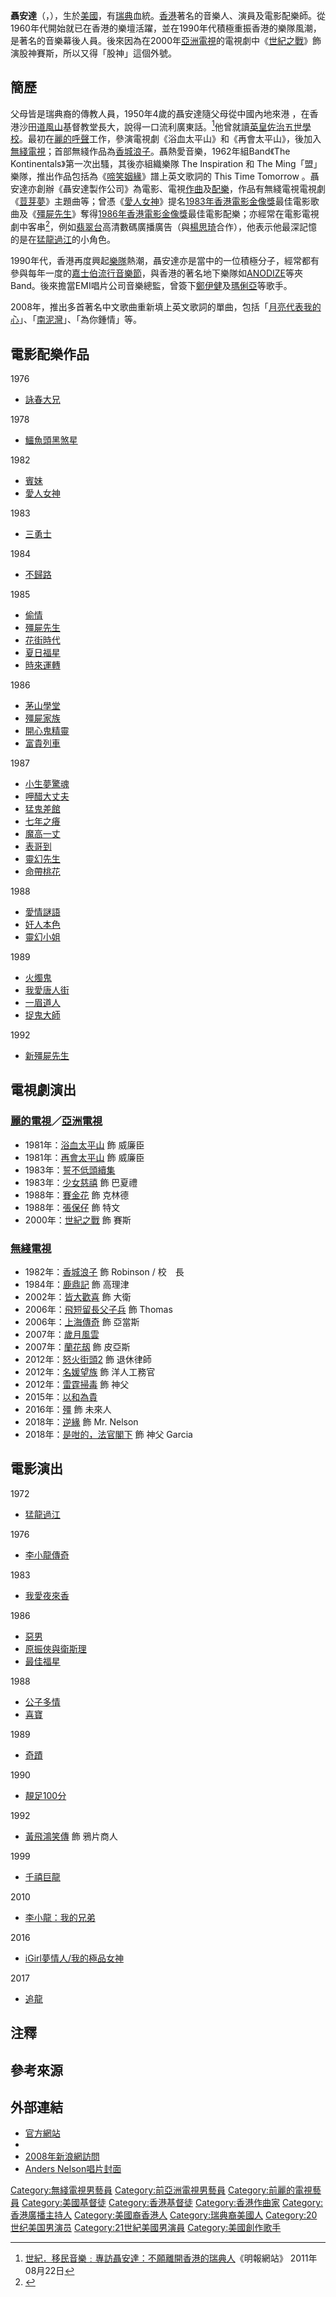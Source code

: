 {{藝人
|姓名 = 聶安達
|類型 = 音樂家
|圖片 = 
|本名 = Anders Gustav Nelsson
|羅馬拼音 = 
|英文名 = 
|暱稱 = 金毛虎
|其他藝名 = 
|國籍 = {{USA}}<BR>{{SWE}}
|民族 = 
|籍貫 = 
|出生日期 = {{Birth date and age|1946|6|10}}
|出生地點 = {{USA}}加州[[柏克萊|柏克萊市]]
|逝世日期 = 
|逝世地點 = 
|職業 = 音樂家、演員、作曲家
|語言 = 英語、瑞典語、國語、粵語
|教育程度 = 
|母校 = [[英皇佐治五世學校|英皇佐治五世學校]]
|宗教信仰 = 基督教
|配偶 = 
|兒女 = 
|父母 = 父：Daniel Nelsson<br>母：Solveig Ann-Margret Gabriella Nelsson、née Ringheim
|親屬 = 
|音樂類型 = 
|演奏樂器 = 電貝斯、節奏吉他
|出道地點 = {{BHKG}}
|出道日期 = 
|出道作 = 
|代表作 = 
|著名角色 = 《[[世紀之戰|世紀之戰]]》飾 股神賽斯
|活躍年代 = 1958年至今
|唱片公司 = Orbit Records、[[鑽石唱片_(唱片公司)|鑽石唱片]]、[[EMI唱片|EMI唱片]]、{{link-en|UK Records HK|UK Records}}、Mutual Chord Records (China) 、[[環星娛樂|環星娛樂]]
|經紀公司 =  
|相關團體 = The Vampires, The Kontinentals, Anders Nelson & The Inspiration, The Anders Nelson Group, Ming, Infinity
|網站 = http://www.andersnelsson.com
}}

'''聶安達'''（{{lang|sv|Anders Nelsson}}，{{bd|1946年|6月10日||catIdx=Nelsson,Anders}}），生於[[美國|美國]]，有[[瑞典|瑞典]]血統。[[香港|香港]]著名的音樂人、演員及電影配樂師。從1960年代開始就已在香港的樂壇活躍，並在1990年代積極重振香港的樂隊風潮，是著名的音樂幕後人員。後來因為在2000年[[亞洲電視|亞洲電視]]的電視劇中《[[世紀之戰|世紀之戰]]》飾演股神賽斯，所以又得「股神」這個外號。

== 簡歷 ==
父母皆是瑞典裔的傳教人員，1950年4歲的聶安達隨父母從中國內地來港 ，在香港沙田[[道風山|道風山]]基督教堂長大，說得一口流利廣東話。<ref>[http://premium.mingpao.com/pda/palm/colDocDetail.cfm?PublishDate=20110822&File=vx001a.txt&token=b218bc260b89c0 世紀．移民音樂﹕專訪聶安達：不願離開香港的瑞典人]《明報網站》 2011年08月22日</ref>他曾就讀[[英皇佐治五世學校|英皇佐治五世學校]]{{noteTag|資料出自香港電台第二台廣播節目《守下留情》於2017年11月27日播出的陳欣健訪問。}}。最初在[[麗的呼聲|麗的呼聲]]工作，參演電視劇《浴血太平山》和《再會太平山》，後加入[[無綫電視|無綫電視]]；首部無綫作品為[[香城浪子|香城浪子]]。聶熱愛音樂，1962年組Band《The Kontinentals》第一次出騷，其後亦組織樂隊 The Inspiration 和 The Ming「盟」樂隊，推出作品包括為《[[啼笑姻緣|啼笑姻緣]]》譜上英文歌詞的 This Time Tomorrow 。聶安達亦創辦《聶安達製作公司》為電影、電視[[作曲|作曲]]及[[配樂|配樂]]，作品有無綫電視電視劇《[[荳芽夢|荳芽夢]]》主題曲等；曾憑《[[愛人女神|愛人女神]]》提名[[1983年香港電影金像獎|1983年香港電影金像獎]]最佳電影歌曲及《[[殭屍先生|殭屍先生]]》奪得[[1986年香港電影金像獎|1986年香港電影金像獎]]最佳電影配樂；亦經常在電影電視劇中客串<ref>{{Cite web |url=http://hkmdb.com/db/people/portraits.mhtml?id=6379&display_set=big5 |title=存档副本 |accessdate=2008-12-05 |archive-date=2015-12-22 |archive-url=https://web.archive.org/web/20151222123655/http://hkmdb.com/db/people/portraits.mhtml?id=6379&display_set=big5 |dead-url=no }}</ref>，例如[[翡翠台|翡翠台]]高清數碼廣播廣告（與[[楊思琦|楊思琦]]合作），他表示他最深記憶的是在[[猛龍過江|猛龍過江]]的小角色。

1990年代，香港再度興起[[樂隊|樂隊]]熱潮，聶安達亦是當中的一位積極分子，經常都有參與每年一度的[[嘉士伯流行音樂節|嘉士伯流行音樂節]]，與香港的著名地下樂隊如[[ANODIZE|ANODIZE]]等夾Band。後來擔當EMI唱片公司音樂總監，曾簽下[[鄭伊健|鄭伊健]]及[[瑪俐亞|瑪俐亞]]等歌手。

2008年，推出多首著名中文歌曲重新填上英文歌詞的單曲，包括「[[月亮代表我的心|月亮代表我的心]]」、「[[南泥灣_(歌曲)|南泥灣]]」、「為你鍾情」等。

==電影配樂作品==
1976
 
*[[詠春大兄|詠春大兄]] 

1978

*[[鱷魚頭黑煞星|鱷魚頭黑煞星]] 

1982
 
*[[賓妹_(電影)|賓妹]]   
*[[愛人女神|愛人女神]]  

1983
 
*[[三勇士|三勇士]] 

1984
 
*[[不歸路|不歸路]] 

1985
  
*[[偷情_(1985年電影)|偷情]]
*[[殭屍先生|殭屍先生]]   
*[[花街時代|花街時代]]
*[[夏日福星|夏日福星]]
*[[時來運轉|時來運轉]]

1986
   
*[[茅山學堂|茅山學堂]] 
*[[殭屍家族|殭屍家族]]  
*[[開心鬼精靈|開心鬼精靈]] 
*[[富貴列車_(電影)|富貴列車]]

1987

*[[小生夢驚魂|小生夢驚魂]]  
*[[呷醋大丈夫|呷醋大丈夫]]  
*[[猛鬼差館|猛鬼差館]]    
*[[七年之癢|七年之癢]]
*[[魔高一丈|魔高一丈]]      
*[[表哥到|表哥到]]   
*[[靈幻先生|靈幻先生]]    
*[[命帶桃花|命帶桃花]]

1988
 
*[[愛情謎語|愛情謎語]]     
*[[奸人本色|奸人本色]]    
*[[靈幻小姐|靈幻小姐]] 

1989
   
*[[火燭鬼|火燭鬼]]   
*[[我愛唐人街|我愛唐人街]]
*[[一眉道人|一眉道人]] 
*[[捉鬼大師|捉鬼大師]]  

1992
 
*[[新殭屍先生|新殭屍先生]]

==電視劇演出==
=== [[麗的電視|麗的電視]]／[[亞洲電視|亞洲電視]] ===
*1981年：[[浴血太平山|浴血太平山]] 飾 威廉臣
*1981年：[[再會太平山|再會太平山]] 飾 威廉臣
*1983年：[[誓不低頭_(亞洲電視劇集)|誓不低頭續集]]
*1983年：[[少女慈禧|少女慈禧]] 飾 巴夏禮
*1988年：[[賽金花_(亞視電視劇)|賽金花]] 飾 克林德
*1988年：[[張保仔_(1988年電視劇)|張保仔]] 飾 特文
*2000年：[[世紀之戰|世紀之戰]] 飾 賽斯

=== [[無綫電視|無綫電視]] ===
*1982年：[[香城浪子|香城浪子]] 飾 Robinson / 校　長
*1984年：[[鹿鼎記_(1984年電視劇)|鹿鼎記]] 飾 高理津
*2002年：[[皆大歡喜_(古裝電視劇)|皆大歡喜]] 飾 大衛
*2006年：[[飛短留長父子兵|飛短留長父子兵]] 飾 Thomas
*2006年：[[上海傳奇|上海傳奇]] 飾 亞當斯
*2007年：[[歲月風雲|歲月風雲]]
*2007年：[[蘭花刼|蘭花刼]] 飾 皮亞斯
*2012年：[[怒火街頭2|怒火街頭2]] 飾 退休律師
*2012年：[[名媛望族|名媛望族]] 飾 洋人工務官
*2012年：[[雷霆掃毒|雷霆掃毒]] 飾 神父
*2015年：[[以和為貴|以和為貴]]
*2016年：[[殭|殭]] 飾 未來人
*2018年：[[逆緣|逆緣]] 飾 Mr. Nelson
*2018年：[[是咁的，法官閣下|是咁的，法官閣下]] 飾 神父 Garcia

==電影演出==

1972

*[[猛龍過江|猛龍過江]]


1976

*[[李小龍傳奇|李小龍傳奇]]


1983

*[[我愛夜來香|我愛夜來香]]

1986

*[[惡男|惡男]]
*[[原振俠與衛斯理|原振俠與衛斯理]]   
*[[最佳福星|最佳福星]]

1988
 
*[[公子多情|公子多情]]
*[[喜寶|喜寶]]

1989
   
*[[奇蹟|奇蹟]]

1990

*[[靚足100分|靚足100分]]

1992
* [[黃飛鴻笑傳|黃飛鴻笑傳]] 飾 鴉片商人

1999
 
*[[千禧巨龍|千禧巨龍]]

2010

*[[李小龍：我的兄弟|李小龍：我的兄弟]]

2016

*[[iGirl夢情人/我的極品女神|iGirl夢情人/我的極品女神]]

2017

*[[追龍|追龍]]

==注釋==
{{noteFoot}}

==參考來源==
{{reflist}}

==外部連結==
*[http://www.andersnelsson.com/ 官方網站] {{Wayback|url=http://www.andersnelsson.com/ |date=20081231222318 }}
*{{IMDb name|2530134}}
*[http://blog.sina.com.cn/s/blog_462e9d710100as56.html 2008年新浪網訪問] {{Wayback|url=http://blog.sina.com.cn/s/blog_462e9d710100as56.html |date=20201216135102 }}
*[http://60spunk.m78.com/image/andersnelson.jpg Anders Nelson唱片封面] {{Wayback|url=http://60spunk.m78.com/image/andersnelson.jpg |date=20110710174957 }}

{{香港電台唱片騎師}}
{{DEFAULTSORT:Nelson,Anders}}
[[Category:無綫電視男藝員|Category:無綫電視男藝員]]
[[Category:前亞洲電視男藝員|Category:前亞洲電視男藝員]]
[[Category:前麗的電視藝員|Category:前麗的電視藝員]]
[[Category:美國基督徒|Category:美國基督徒]]
[[Category:香港基督徒|Category:香港基督徒]]
[[Category:香港作曲家|Category:香港作曲家]]
[[Category:香港廣播主持人|Category:香港廣播主持人]]
[[Category:美國裔香港人|Category:美國裔香港人]]
[[Category:瑞典裔美國人|Category:瑞典裔美國人]]
[[Category:20世纪美国男演员|Category:20世纪美国男演员]]
[[Category:21世紀美國男演員|Category:21世紀美國男演員]]
[[Category:美國創作歌手|Category:美國創作歌手]]